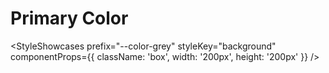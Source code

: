 

# Primary Color

<StyleShowcases
  prefix="--color-grey"
  styleKey="background"
  componentProps={{ className: 'box', width: '200px', height: '200px' }}
/>
